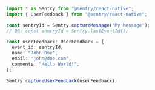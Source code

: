 ```typescript
import * as Sentry from "@sentry/react-native";
import { UserFeedback } from "@sentry/react-native";

const sentryId = Sentry.captureMessage("My Message");
// OR: const sentryId = Sentry.lastEventId();

const userFeedback: UserFeedback = {
  event_id: sentryId,
  name: "John Doe",
  email: "john@doe.com",
  comments: "Hello World!",
};

Sentry.captureUserFeedback(userFeedback);
```
